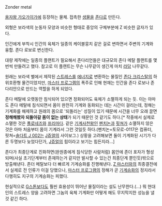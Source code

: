 Zonder metal

[[용자왕 가오가이가]]에 등장하는 물체. 접촉한 [[생물]]을 [[존다]]로 만든다.

외형은 보라색의 눈동자 모양과 비슷한 형태로 중앙의 구체부분에 Z 비슷한 글자가 있다.

인간에게 부착시 인간의 육체가 일종의 케이블뭉치 같은 걸로 변하면서 주변의 기계와 융합. 존다 로보로 변신한다.

대량 제작에는 일종의 플랜트가 필요해서 존다리언들은 대규모의 존다 메탈 플랜트를 몇번씩 만들려고 했다. 참고로 이 플랜트는 무슨 나무같이 생긴게 마치 [[라담]] 나무같다. 

원래는 보라색 별에서 제작된 [[스트레스]]를 [[에너지]]로 변환하는 물질인 [[존다 크리스탈]]의 하위호환형 물건이었지만, [[마스터 프로그램]]의 폭주로 인해 현재는 인간을 존다 로보나 존다리안으로 만드는 역할을 하게 되었다.

존다 메탈에 오랫동안 침식되어 있으면 정화되어도 육체가 소멸하게 되는 듯. 이는 아마도 존다 메탈에 침식되면서 몸이 완전히 기계와 동화되는 데는 시간이 걸리는데, 정해는 기계화를 해제하고 원래의 몸으로 '되돌리는' 성질이 있기 때문에 시간을 너무 오래 끌면 '''정해해봤자 되돌아갈 몸이 없는 상태'''가 되기 때문인 것 같기도 하다.[* 작중에서 실제로 소멸한 것은 [[폴로네즈]]와 [[프리마다]]. 같은 [[기계사천왕]]인 [[펜치논]]과 [[핏쳐]]가 소멸하지 않은 것은 아마 처음부터 몸이 기계라서 그런 것일듯 하다.(펜치논=토모로-0117은 컴퓨터, 핏쳐=[[솔다트 J 002]]는 [[J쥬얼]]의 사이보그.) 상황을 고려해보면 둘이 기계화된 시기가 다른 두명보다 늦었다던가, [[J쥬얼]]의 힘이라고 보기는 힘든지라...]

존다가 최종단계로 진화하면(완원종에게 침식당한 사람처럼) 몸안에 존더 포자가 형성되며(사실 초기단계부터 존재하는거 같지만 발사할 수 있는건 최종단계 뿐인듯)밖으로 방출해낸다. 존더 메탈보다 더 빠르게 기계승화를 진행해낸다. [[Z 마스터]]와의 최종결전에서 실제로 전 인류가 이걸 당했으나, [[마스터 프로그램]]의 정해가 곧 [[기계승화]]의 정지라서 다행히도 지구의 기계승화는 피했다.

현실적으로 [[G스톤]]보다도 훨씬 효용성이 뛰어난 물질이라는 설도 난무한다.(...) 뭐 현대인의 스트레스 양을 고려하면 그놈의 육체 기계화만 어떻게 해도 무지막지한 성능을 낼 것 같긴 하다.

